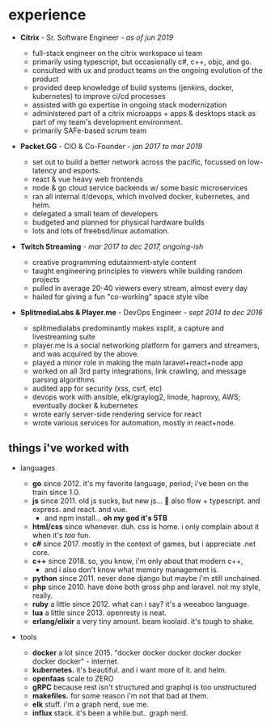 # experience

- **Citrix** - Sr. Software Engineer - *as of jun 2019*
  - full-stack engineer on the citrix workspace ui team
  - primarily using typescript, but occasionally c#, c++, objc, and go.
  - consulted with ux and product teams on the ongoing evolution of the product
  - provided deep knowledge of build systems (jenkins, docker, kubernetes) to improve ci/cd processes
  - assisted with go expertise in ongoing stack modernization
  - administered part of a citrix microapps + apps & desktops stack as part of my team's development environment.
  - primarily SAFe-based scrum team 

- **Packet.GG** - CIO & Co-Founder - *jan 2017 to mar 2019*
  - set out to build a better network across the pacific, focussed on low-latency and esports.
  - react & vue heavy web frontends
  - node & go cloud service backends w/ some basic microservices
  - ran all internal it/devops, which involved docker, kubernetes, and helm.
  - delegated a small team of developers
  - budgeted and planned for physical hardware builds
  - lots and lots of freebsd/linux automation.

- **Twitch Streaming** - *mar 2017 to dec 2017, ongoing-ish*
  - creative programming edutainment-style content
  - taught engineering principles to viewers while building random projects
  - pulled in average 20-40 viewers every stream, almost every day
  - hailed for giving a fun "co-working" space style vibe

- **SplitmediaLabs & Player.me** - DevOps Engineer - *sept 2014 to dec 2016*
  - splitmedialabs predominantly makes xsplit, a capture and livestreaming suite
  - player.me is a social networking platform for gamers and streamers, and was acquired by the above.
  - played a minor role in making the main laravel+react+node app
  - worked on all 3rd party integrations, link crawling, and message parsing algorithms
  - audited app for security (xss, csrf, etc)
  - devops work with ansible, elk/graylog2, linode, haproxy, AWS; eventually docker & kubernetes
  - wrote early server-side rendering service for react
  - wrote various services for automation, mostly in react+node.

## things i've worked with

- languages
  - **go** since 2012. it's my favorite language, period; i've been on the train since 1.0.
  - **js** since 2011. old js sucks, but new js... 💝 also flow + typescript. and express. and react. and vue. 
    - and npm install... **oh my god it's 5TB**
  - **html/css** since whenever. duh. css is home. i only complain about it when it's *too* fun.
  - **c#** since 2017. mostly in the context of games, but i appreciate .net core.
  - **c++** since 2018. so, you know, i'm only about that modern c++, 
    - and i also don't know what memory management is.
  - **python** since 2011. never done django but maybe i'm still unchained.
  - **php** since 2010. have done both gross php and laravel. not my style, really.
  - **ruby** a little since 2012. what can i say? it's a weeaboo language.
  - **lua** a little since 2013. openresty is neat.
  - **erlang/elixir** a very tiny amount. beam koolaid. it's tough to shake.

- tools
  - **docker** a lot since 2015. "docker docker docker docker docker docker docker" - internet.
  - **kubernetes.** it's beautiful. and i want more of it. and helm.
  - **openfaas** scale to ZERO
  - **gRPC** because rest isn't structured and graphql is too unstructured
  - **makefiles.** for some reason i'm not that bad at them.
  - **elk** stuff. i'm a graph nerd, sue me.
  - **influx** stack. it's been a while but.. graph nerd.